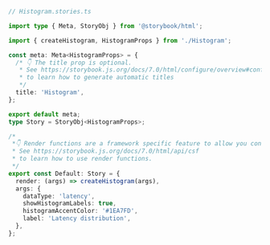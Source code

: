 ```ts
// Histogram.stories.ts

import type { Meta, StoryObj } from '@storybook/html';

import { createHistogram, HistogramProps } from './Histogram';

const meta: Meta<HistogramProps> = {
  /* 👇 The title prop is optional.
   * See https://storybook.js.org/docs/7.0/html/configure/overview#configure-story-loading
   * to learn how to generate automatic titles
   */
  title: 'Histogram',
};

export default meta;
type Story = StoryObj<HistogramProps>;

/*
 *👇 Render functions are a framework specific feature to allow you control on how the component renders.
 * See https://storybook.js.org/docs/7.0/html/api/csf
 * to learn how to use render functions.
 */
export const Default: Story = {
  render: (args) => createHistogram(args),
  args: {
    dataType: 'latency',
    showHistogramLabels: true,
    histogramAccentColor: '#1EA7FD',
    label: 'Latency distribution',
  },
};
```